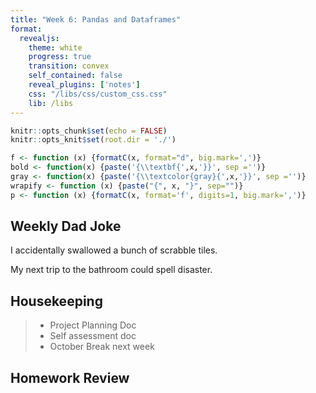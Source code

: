 ```yaml
---
title: "Week 6: Pandas and Dataframes"
format: 
  revealjs:
    theme: white
    progress: true
    transition: convex
    self_contained: false
    reveal_plugins: ['notes']
    css: "/libs/css/custom_css.css"
    lib: /libs
---
```


```r
knitr::opts_chunk$set(echo = FALSE)
knitr::opts_knit$set(root.dir = './')

f <- function (x) {formatC(x, format="d", big.mark=',')}
bold <- function(x) {paste('{\\textbf{',x,'}}', sep ='')}
gray <- function(x) {paste('{\\textcolor{gray}{',x,'}}', sep ='')}
wrapify <- function (x) {paste("{", x, "}", sep="")}
p <- function (x) {formatC(x, format='f', digits=1, big.mark=',')}
```

## Weekly Dad Joke

I accidentally swallowed a bunch of scrabble tiles.

<span class='fragment'> My next trip to the bathroom could spell disaster.</span>

## Housekeeping

> - Project Planning Doc
> - Self assessment doc
> - October Break next week

<!--
## Paper Discussion

Shaw, A., & Hill, B. M. (2014). Laboratories of oligarchy? How the iron law extends to peer production. Journal of Communication.

## The Iron Law of Oligarchy

> - As organizations become more complex, a small group of early members gain and exercise power
> - But this shouldn't be true in online organizations, right?
>	- Almost definitionally democratic
>	- Anyone can contribute at any time
>	- Contributors are volunteers without "real" power
>	- Technology-mediated communication &rarr; flatter organizations

## The study

> - Looking at large wikis over time:
>	- H1: The probability of adding new administrators declines as contributor base grows
>	- H2: Administrators will contribute more to administrative pages as wiki grows
>	- H3: Reverts of experienced contributors' edits will grow as wiki grows

## Results

<img src='images/shaw_hill_results.jpg' width=60% />
-->

## Homework Review


